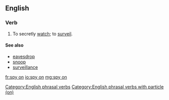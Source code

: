 ==English==

===Verb===
{{head|en|verb|head=[[spy]] [[on]]}}
# To secretly [[watch]]; to [[surveil]].

====See also====
* [[eavesdrop]]
* [[snoop]]
* [[surveillance]]

[[Category:English phrasal verbs]]
[[Category:English phrasal verbs with particle (on)]]

[[fr:spy on]]
[[io:spy on]]
[[mg:spy on]]